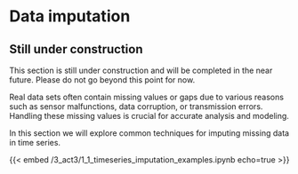 # Data imputation

::: {.callout-caution}
## Still under construction

This section is still under construction and will be completed in the near future.
Please do not go beyond this point for now.
:::

Real data sets often contain missing values or gaps due to various reasons such as sensor malfunctions, data corruption, or transmission errors.
Handling these missing values is crucial for accurate analysis and modeling.

In this section we will explore common techniques for imputing missing data in time series.

{{< embed /3_act3/1_1_timeseries_imputation_examples.ipynb echo=true >}}
